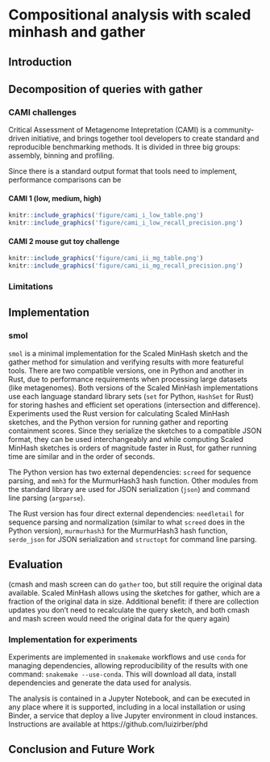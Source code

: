 # Compositional analysis with scaled minhash and gather

\chaptermark{Gather}

## Introduction

\todoin{
- What are the goals of compositional analysis in biological systems?
- para1 - a common bio question is that we want to know what's in where. this includes metagenomics and contamination analysis in genomes.
- technically this devolves into asking containment questions: one big set, many small sets.
- recap of challenging bits from chp 1, cmash and mash screen and so on. what info do you need to keep around, etc. LCA approaches kraken etc, in brief.
- para 2 - our solution
- here we implement this on top of scaled minhashes. no need to keep full data set around. scaled minhashes let us do this ina  cool way because we evenly sample across all minhashes.
- for discussion - note that we can isolate unknown hashes too, which leads to some use cases around discovering common unknown k-mers, being explored by others. (this is unique to DNA).
- para 3 - challenges of benchmarking on real data. things like gold standards, continental breakfast tuning per casey greene, etc. CAMI as one solution.
}

## Decomposition of queries with gather

\RestyleAlgo{boxruled}
\LinesNumbered
\begin{algorithm}[ht]
   \DontPrintSemicolon
   \SetKwInOut{Input}{Input}
   \SetKwInOut{Output}{Output}
   \SetKwBlock{Loop}{Loop}{}
   \SetKwFunction{FindBestContained}{FindBestContained}
   \SetKwFunction{Subtract}{Subtract}
   \SetKwFunction{AppendToMatches}{AppendToMatches}
   \Input{query $Q$}
   \Input{a collection $C$ of reference datasets}
   \Input{a containment threshold $T$}
   \Output{a list of matches $M$ from $C$ contained in $Q$}
   \BlankLine
   $M \leftarrow \emptyset$\;
   $Q' \leftarrow Q$\;
   \Loop {
       $best = \FindBestContained(Q', C, T)$\;
       \If{$best = \emptyset$ }{
           break\;
       }
       $\AppendToMatches(M, best)$\;
       $Q' \leftarrow \Subtract(M, Q')$\;
   }
   \KwRet{matches}
   \caption{The gather method}
\end{algorithm}

\begin{algorithm}[ht]
  \DontPrintSemicolon
  \SetKwInOut{Input}{Input}
  \SetKwInOut{Output}{Output}
  \SetKwFunction{containment}{containment}
  \SetKwBlock{Loop}{Loop}{}
  \Input{query $Q$}
  \Input{a list $C$ of reference datasets}
  \Input{a containment threshold $T$}
  \Output{the match $m$ for $m \in C$ with best containment in $Q$, or $\emptyset$ if no match above threshold}
  \BlankLine
  $best\_containment \leftarrow T$\;
  $m \leftarrow \emptyset$\;
  \For{$c \in C$}{
     $containment \leftarrow \containment(c,Q)$\;
     \If{$containment \ge best\_containment$ }{
       $best\_containment \leftarrow containment$\;
       $m \leftarrow c$\;
     }
  }
  \KwRet{$m$}
  \caption{a \emph{FindBestContained} implementation for a list}
\end{algorithm}

### CAMI challenges

Critical Assessment of Metagenome Intepretation (CAMI) is a community-driven initiative,
and brings together tool developers to create standard and reproducible
benchmarking methods.
It is divided in three big groups:
assembly,
binning and profiling.

Since there is a standard output format that tools need to implement,
performance comparisons can be
\todoin{
Intro: what is CAMI, what it provides:

- challenges provide gold standards (what is expected to be in the sample)

- standardized tools for profiling performance comparisons (OPAL)
}

#### CAMI 1 (low, medium, high)

\todoin{
- Already published, but results are for older/outdated tools

- still a good benchmark (because gold standards are available)

- low and medium datasets have viruses, which are not in sourmash indices
}

```r
knitr::include_graphics('figure/cami_i_low_table.png')
knitr::include_graphics('figure/cami_i_low_recall_precision.png')
```

\todoin{
- Figure 3.1 needs a caption, and maybe pointers or highlighted columns.
- Figure 3.2 needs a caption, and some arrows or something to guide eye.
- Figure 3.3 needs a caption and some arrows or highlight columns or ...
- Figure 3.4 needs a caption, and some arrows or something to guide eye.
}

#### CAMI 2 mouse gut toy challenge

\todoin{
- new CAMI challenges, with short and long reads (pacbio)

- toy challenge is calibration: gold standard available

- CAMI provides results for other tools

CAMI 2 refseq database also doesn't have viruses...
}

```r
knitr::include_graphics('figure/cami_ii_mg_table.png')
knitr::include_graphics('figure/cami_ii_mg_recall_precision.png')
```

### Limitations

\todoin{
- Viruses (scaled minhash too small).
  mash screen solves this by going for sensitivity (at the cost of precision),
  possible solution: scaled+num hashes, but would only allow mash screen-like method

- gather assigns hashes to best matches ("winner-takes-all"). Other approaches
  will be needed to disambiguate matches further
}

## Implementation

### smol

`smol` is a minimal implementation for the Scaled MinHash sketch and the gather method for simulation and verifying results with more featureful tools.
There are two compatible versions,
one in Python and another in Rust,
due to performance requirements when processing large datasets (like metagenomes).
Both versions of the Scaled MinHash implementations use each language standard library sets
(`set` for Python, `HashSet` for Rust)
for storing hashes and efficient set operations (intersection and difference).
Experiments used the Rust version for calculating Scaled MinHash sketches,
and the Python version for running gather and reporting containment scores.
Since they serialize the sketches to a compatible JSON format,
they can be used interchangeably and while computing Scaled MinHash sketches is
orders of magnitude faster in Rust,
for gather running time are similar and in the order of seconds.

The Python version has two external dependencies:
`screed` for sequence parsing,
and `mmh3` for the MurmurHash3 hash function.
Other modules from the standard library are used for JSON serialization (`json`)
and command line parsing (`argparse`).

The Rust version has four direct external dependencies:
`needletail` for sequence parsing and normalization
(similar to what `screed` does in the Python version),
`murmurhash3` for the MurmurHash3 hash function,
`serde_json` for JSON serialization and `structopt` for command line parsing.

## Evaluation

\todoin{
- fixme
}

(cmash and mash screen can do `gather` too,
but still require the original data available.
Scaled MinHash allows using the sketches for gather,
which are a fraction of the original data in size.
Additional benefit:
if there are collection updates you don't need to recalculate the query sketch,
and both cmash and mash screen would need the original data for the query
again)

### Implementation for experiments

Experiments are implemented in `snakemake` workflows and use `conda` for
managing dependencies,
allowing reproducibility of the results with one command:
`snakemake --use-conda`.
This will download all data,
install dependencies and generate the data used for analysis.

The analysis is contained in a Jupyter Notebook,
and can be executed in any place where it is supported,
including in a local installation or using Binder,
a service that deploy a live Jupyter environment in cloud instances.
Instructions are available at https://github.com/luizirber/phd
<!-- TODO: replace with zenodo archival DOI -->

## Conclusion and Future Work

\todoin{
- CTB
- "why does gather work so well?" combinatorics I think? and no saturation of LCA?
- maybe: not limited to sparse sketches like ours, can be done with bloom filters.
- somewhere in this chapter need to highlight conceptual differences with gather. two ways to emphasize combinatorics of containment: one is by appeal to bloom filters (how we stumbled on it...), where containment => combinatorics is easy; the other is to lay out algorithm (one hash, two hash, three hash) combinatorics and greedy.
- somewhere also need to discuss missing evidence/challenges of missing genomes/strains in databases. very hard to estimate, maybe a place where looking at unknown hashes could provide a handle.
}

